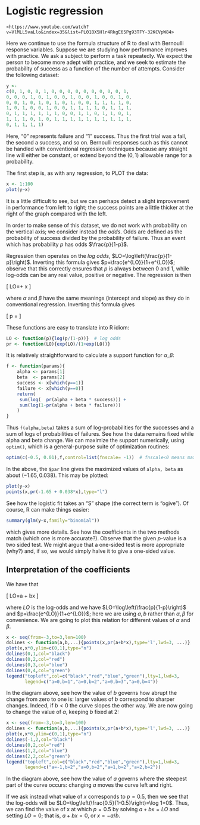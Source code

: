 # Logistic regression {#logistic}


```block2
<https://www.youtube.com/watch?v=VlMLL5vaLlo&index=35&list=PL018X5Hlr4RkgE65Pg93TFY-32KCVpW84>
```

Here we continue to use the formula structure of R to deal with
Bernoulli response variables.  Suppose we are studying how performance
improves with practice.  We ask a subject to perform a task
repeatedly.  We expect the person to become more adept with practice,
and we seek to estimate the probability of success as a function of
the number of attempts.  Consider the following dataset:

```r
y <- 
c(0, 1, 0, 0, 1, 0, 0, 0, 0, 0, 0, 0, 0, 0, 1, 
0, 0, 0, 1, 0, 1, 0, 0, 1, 0, 0, 1, 0, 0, 1, 0, 
0, 0, 1, 0, 1, 0, 1, 0, 1, 0, 0, 1, 1, 1, 1, 0, 
1, 0, 1, 0, 0, 1, 0, 0, 1, 1, 1, 1, 0, 1, 1, 1, 
0, 1, 1, 1, 1, 1, 1, 0, 0, 1, 1, 0, 1, 1, 0, 1, 
1, 1, 1, 0, 1, 0, 1, 1, 1, 1, 1, 1, 1, 1, 1, 1, 
0, 1, 1, 1, 1)
```

Here, "0" represents failure and "1" success. Thus the first trial was
a fail, the second a success, and so on.  Bernoulli responses such as
this cannot be handled with conventional regression techniques because
any straight line will either be constant, or extend beyond the
$(0,1)$ allowable range for a probability.

The first step is, as with any regression, to PLOT the data:

```r
x <- 1:100
plot(y~x)
```

It is a little difficult to see, but we can perhaps detect a slight
improvement in performance from left to right; the success points are
a little thicker at the right of the graph compared with the left.

In order to make sense of this dataset, we do not work with
probability on the vertical axis; we consider instead the *odds*.
Odds are defined as the probability of success divided by the
probability of failure.  Thus an event which has probability $p$ has
odds $\frac{p}{1-p}$.

Regression then operates on the *log odds*,
$LO=\log\left(\frac{p}{1-p}\right)$.  Inverting this formula gives
$p=\frac{e^{LO}}{1+e^{LO}}$; observe that this correctly ensures that
$p$ is always between 0 and 1, while log-odds can be any real value,
positive or negative.  The regression is then

\[
LO=\alpha + \beta x
\]

where $\alpha$ and $\beta$ have the same meanings (intercept and
slope) as they do in conventional regression.  Inverting this formula
gives

\[
p = \frac{e^{\alpha + \beta x}}{1+e^{\alpha + \beta x}}
\]

These functions are easy to translate into R idiom:

```r
LO <- function(p){log(p/(1-p))}  # log odds
pr <- function(LO){exp(LO)/(1+exp(LO))}
```

It is relatively straightforward to calculate a support function
for $\alpha,\beta$:

```r
f <- function(params){
    alpha <- params[1]
    beta  <- params[2]
    success <- x[which(y==1)]
    failure <- x[which(y==0)]
    return(
     sum(log(  pr(alpha + beta * success))) +   
     sum(log(1-pr(alpha + beta * failure)))
    )
}
```

Thus `f(alpha,beta)` takes a sum of log-probabilities for the
successes and a sum of logs of probabilities of failures.  See how the
data remains fixed while alpha and beta change.  We can maximize the
support numerically, using `optim()`, which is a general-purpose
suite of optimization routines:

```r
optim(c(-0.5, 0.01),f,control=list(fnscale= -1))  # fnscale<0 means maximize
```

In the above, the `$par` line gives the maximized values of
`alpha, beta` as about $(-1.65, 0.038)$.  This may be plotted:

```r
plot(y~x)
points(x,pr(-1.65 + 0.038*x),type="l")
```

See how the logistic fit takes an "S" shape (the correct term is
"ogive").  Of course, R can make things easier:

```r
summary(glm(y~x,family="binomial"))
```

which gives more details.  See how the coefficients in the two methods
match (which one is more accurate?).  Observe that the given $p$-value
is a two sided test.  We might argue that a one-sided test is more
appropriate (why?) and, if so, we would simply halve it to give a
one-sided value.

## Interpretation of the coefficients

We have that

\[
LO=a + bx
\]

where $LO$ is the log-odds and we have
$LO=\log\left(\frac{p}{1-p}\right)$ and $p=\frac{e^{LO}}{1+e^{LO}}$;
here we are using $a,b$ rather than $\alpha,\beta$ for convenience.
We are going to plot this relation for different values of $\alpha$
and $\beta$.

```r
x <- seq(from=-3,to=3,len=100)
dolines <- function(a,b,...){points(x,pr(a+b*x),type='l',lwd=3, ...)}
plot(x,x*0,ylim=c(0,1),type="n")
dolines(0,1,col="black")
dolines(0,2,col="red")
dolines(0,3,col="blue")
dolines(0,4,col="green")
legend("topleft",col=c("black","red","blue","green"),lty=1,lwd=3,
       legend=c("a=0,b=1","a=0,b=2","a=0,b=3","a=0,b=4"))
```

In the diagram above, see how the value of $b$ governs how abrupt the
change from zero to one is: larger values of $b$ correspond to sharper
changes.  Indeed, if $b<0$ the curve slopes the other way.  We are now
going to change the value of $a$, keeping $b$ fixed at 2:

```r
x <- seq(from=-3,to=3,len=100)
dolines <- function(a,b,...){points(x,pr(a+b*x),type='l',lwd=3, ...)}
plot(x,x*0,ylim=c(0,1),type="n")
dolines(-1,2,col="black")
dolines(0,2,col="red")
dolines(1,2,col="blue")
dolines(2,2,col="green")
legend("topleft",col=c("black","red","blue","green"),lty=1,lwd=3,
       legend=c("a=-1,b=2","a=0,b=2","a=1,b=2","a=2,b=2"))
```

In the diagram above, see how the value of $a$ governs where the
steepest part of the curve occurs: changing $a$ moves the curve left
and right.

If we ask instead what value of $x$ corresponds to $p=0.5$, then we
see that the log-odds will be
$LO=\log\left(\frac{0.5}{1-0.5}\right)=\log 1=0$.  Thus, we can find
the value of x at which $p=0.5$ by solving $a+bx=LO$ and setting
$LO=0$; that is, $a+bx=0$, or $x=-a/b$.
